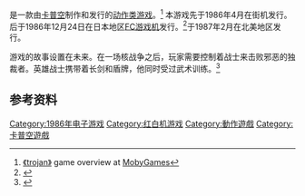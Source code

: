 {{NoteTA
| G1=Games
}}

{{vgname|鬥者的挽歌|ja=闘いの挽歌|en=Trojan|diff=yes}}是一款由[[卡普空|卡普空]]制作和发行的[[动作类游戏|动作类游戏]]。<ref name="mobygames">[http://www.mobygames.com/game/trojan 《trojan》] game overview at [[MobyGames|MobyGames]]</ref> 本游戏先于1986年4月在街机发行。后于1986年12月24日在日本地区[[FC游戏机|FC游戏机]]发行。<ref name="gamefaqs">{{cite web | url = http://www.gamefaqs.com/nes/587732-trojan/data| title = Release information | publisher = [[GameFAQs|GameFAQs]]| date = | accessdate = 2015-11-20}}</ref>于1987年2月在北美地区发行。

游戏的故事设置在未来。在一场核战争之后，玩家需要控制着战士来击败邪恶的独裁者。英雄战士携带着长剑和盾牌，他同时受过武术训练。<ref name=worldflyer>{{cite web|url=http://flyers.arcade-museum.com/?page=flyer&db=videodb&id=1243&image=2|title=Promotional brochure for Trojan at The Arcade Flyers Archive}}</ref>

== 参考资料 ==
{{Reflist}}

{{DEFAULTSORT:Tatakai no Banka}}
[[Category:1986年电子游戏|Category:1986年电子游戏]]
[[Category:红白机游戏|Category:红白机游戏]]
[[Category:動作遊戲|Category:動作遊戲]]
[[Category:卡普空遊戲|Category:卡普空遊戲]]

{{action-videogame-stub}}
{{capcom-stub}}